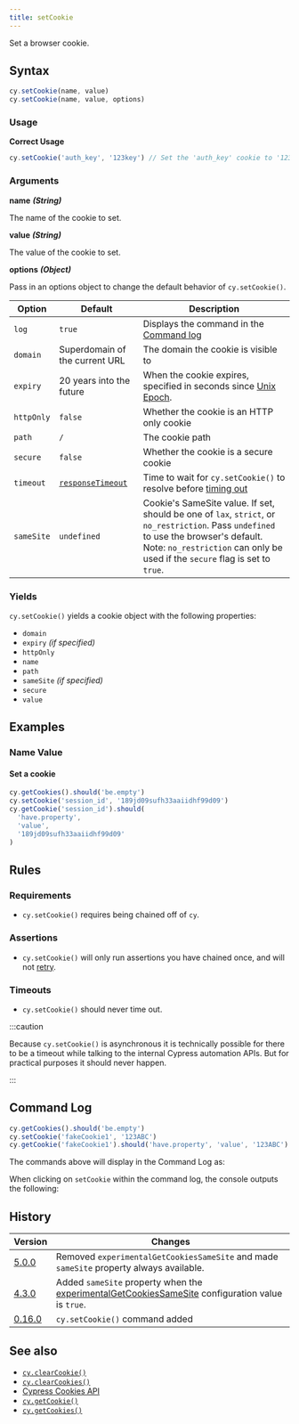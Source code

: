 ```yaml
---
title: setCookie
---
```


Set a browser cookie.

## Syntax

```javascript
cy.setCookie(name, value)
cy.setCookie(name, value, options)
```

### Usage

**<Icon name="check-circle" color="green" /> Correct Usage**

```javascript
cy.setCookie('auth_key', '123key') // Set the 'auth_key' cookie to '123key'
```

### Arguments

**<Icon name="angle-right" /> name** **_(String)_**

The name of the cookie to set.

**<Icon name="angle-right" /> value** **_(String)_**

The value of the cookie to set.

**<Icon name="angle-right" /> options** **_(Object)_**

Pass in an options object to change the default behavior of `cy.setCookie()`.

| Option     | Default                                                        | Description                                                                                                                                                                                                           |
| ---------- | -------------------------------------------------------------- | --------------------------------------------------------------------------------------------------------------------------------------------------------------------------------------------------------------------- |
| `log`      | `true`                                                         | Displays the command in the [Command log](/guides/core-concepts/cypress-app#Command-Log)                                                                                                                              |
| `domain`   | Superdomain of the current URL                                 | The domain the cookie is visible to                                                                                                                                                                                   |
| `expiry`   | 20 years into the future                                       | When the cookie expires, specified in seconds since [Unix Epoch](https://en.wikipedia.org/wiki/Unix_time).                                                                                                            |
| `httpOnly` | `false`                                                        | Whether the cookie is an HTTP only cookie                                                                                                                                                                             |
| `path`     | `/`                                                            | The cookie path                                                                                                                                                                                                       |
| `secure`   | `false`                                                        | Whether the cookie is a secure cookie                                                                                                                                                                                 |
| `timeout`  | [`responseTimeout`](/guides/references/configuration#Timeouts) | Time to wait for `cy.setCookie()` to resolve before [timing out](#Timeouts)                                                                                                                                           |
| `sameSite` | `undefined`                                                    | Cookie's SameSite value. If set, should be one of `lax`, `strict`, or `no_restriction`. Pass `undefined` to use the browser's default. Note: `no_restriction` can only be used if the `secure` flag is set to `true`. |

### Yields [<Icon name="question-circle"/>](/guides/core-concepts/introduction-to-cypress#Subject-Management)

`cy.setCookie()` yields a cookie object with the following properties:

- `domain`
- `expiry` _(if specified)_
- `httpOnly`
- `name`
- `path`
- `sameSite` _(if specified)_
- `secure`
- `value`

## Examples

### Name Value

#### Set a cookie

```javascript
cy.getCookies().should('be.empty')
cy.setCookie('session_id', '189jd09sufh33aaiidhf99d09')
cy.getCookie('session_id').should(
  'have.property',
  'value',
  '189jd09sufh33aaiidhf99d09'
)
```

## Rules

### Requirements [<Icon name="question-circle"/>](/guides/core-concepts/introduction-to-cypress#Chains-of-Commands)

- `cy.setCookie()` requires being chained off of `cy`.

### Assertions [<Icon name="question-circle"/>](/guides/core-concepts/introduction-to-cypress#Assertions)

- `cy.setCookie()` will only run assertions you have chained once, and will not
  [retry](/guides/core-concepts/retry-ability).

### Timeouts [<Icon name="question-circle"/>](/guides/core-concepts/introduction-to-cypress#Timeouts)

- `cy.setCookie()` should never time out.

:::caution

Because `cy.setCookie()` is asynchronous it is technically possible for there to
be a timeout while talking to the internal Cypress automation APIs. But for
practical purposes it should never happen.

:::

## Command Log

```javascript
cy.getCookies().should('be.empty')
cy.setCookie('fakeCookie1', '123ABC')
cy.getCookie('fakeCookie1').should('have.property', 'value', '123ABC')
```

The commands above will display in the Command Log as:

<DocsImage src="/img/api/setcookie/set-cookie-on-browser-for-testing.png" alt="Command Log setcookie" ></DocsImage>

When clicking on `setCookie` within the command log, the console outputs the
following:

<DocsImage src="/img/api/setcookie/see-cookie-properties-expiry-domain-and-others-in-test.png" alt="Console Log setcookie" ></DocsImage>

## History

| Version                                       | Changes                                                                                                                                          |
| --------------------------------------------- | ------------------------------------------------------------------------------------------------------------------------------------------------ |
| [5.0.0](/guides/references/changelog#5-0-0)   | Removed `experimentalGetCookiesSameSite` and made `sameSite` property always available.                                                          |
| [4.3.0](/guides/references/changelog#4-3-0)   | Added `sameSite` property when the [experimentalGetCookiesSameSite](/guides/references/configuration#Experiments) configuration value is `true`. |
| [0.16.0](/guides/references/changelog#0-16-0) | `cy.setCookie()` command added                                                                                                                   |

## See also

- [`cy.clearCookie()`](/api/commands/clearcookie)
- [`cy.clearCookies()`](/api/commands/clearcookies)
- [Cypress Cookies API](/api/cypress-api/cookies)
- [`cy.getCookie()`](/api/commands/getcookie)
- [`cy.getCookies()`](/api/commands/getcookies)
